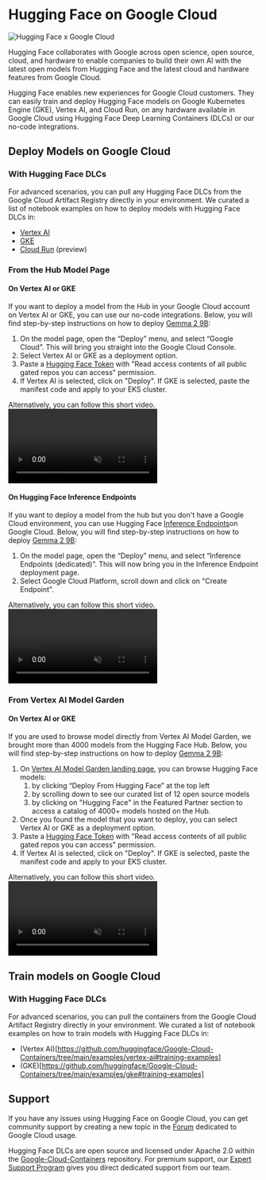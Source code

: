 # Hugging Face on Google Cloud

![Hugging Face x Google Cloud](https://huggingface.co/datasets/huggingface/documentation-images/resolve/main/google-cloud/thumbnail.png)

Hugging Face collaborates with Google across open science, open source, cloud, and hardware to enable companies to build their own AI with the latest open models from Hugging Face and the latest cloud and hardware features from Google Cloud.

Hugging Face enables new experiences for Google Cloud customers. They can easily train and deploy Hugging Face models on Google Kubernetes Engine (GKE), Vertex AI, and Cloud Run, on any hardware available in Google Cloud using Hugging Face Deep Learning Containers (DLCs) or our no-code integrations.

## Deploy Models on Google Cloud

### With Hugging Face DLCs

For advanced scenarios, you can pull any Hugging Face DLCs from the Google Cloud Artifact Registry directly in your environment. We curated a list of notebook examples on how to deploy models with Hugging Face DLCs in:
- [Vertex AI](https://github.com/huggingface/Google-Cloud-Containers/tree/main/examples/vertex-ai#inference-examples)
- [GKE](https://github.com/huggingface/Google-Cloud-Containers/tree/main/examples/gke#inference-examples)
- [Cloud Run](https://github.com/huggingface/Google-Cloud-Containers/tree/main/examples/cloud-run#inference-examples) (preview)

### From the Hub Model Page

#### On Vertex AI or GKE

If you want to deploy a model from the Hub in your Google Cloud account on Vertex AI or GKE, you can use our no-code integrations. Below, you will find step-by-step instructions on how to deploy [Gemma 2 9B](https://huggingface.co/google/gemma-2-9b-it):
1. On the model page, open the “Deploy” menu, and select “Google Cloud”. This will bring you straight into the Google Cloud Console.
2. Select Vertex AI or GKE as a deployment option.
3. Paste a [Hugging Face Token](https://huggingface.co/docs/hub/en/security-tokens) with "Read access contents of all public gated repos you can access" permission.
4. If Vertex AI is selected, click on "Deploy". If GKE is selected, paste the manifest code and apply to your EKS cluster.

Alternatively, you can follow this short video.
<video src="https://huggingface.co/datasets/huggingface/documentation-images/resolve/main/google-cloud/deploy-google-cloud.mp4" controls autoplay muted loop />

#### On Hugging Face Inference Endpoints

If you want to deploy a model from the hub but you don't have a Google Cloud environment, you can use Hugging Face [Inference Endpoints](https://huggingface.co/inference-endpoints/dedicated)on Google Cloud. Below, you will find step-by-step instructions on how to deploy [Gemma 2 9B](https://huggingface.co/google/gemma-2-9b-it):
1. On the model page, open the “Deploy” menu, and select “Inference Endpoints (dedicated)”. This will now bring you in the Inference Endpoint deployment page.
2. Select Google Cloud Platform, scroll down and click on "Create Endpoint". 

Alternatively, you can follow this short video.
<video src="https://huggingface.co/datasets/huggingface/documentation-images/resolve/main/google-cloud/inference-endpoints.mp4" controls autoplay muted loop />

### From Vertex AI Model Garden

#### On Vertex AI or GKE

If you are used to browse model directly from Vertex AI Model Garden, we brought more than 4000 models from the Hugging Face Hub. Below, you will find step-by-step instructions on how to deploy [Gemma 2 9B](https://huggingface.co/google/gemma-2-9b-it):
1. On [Vertex AI Model Garden landing page](https://console.cloud.google.com/vertex-ai/model-garden), you can browse Hugging Face models:
    1. by clicking “Deploy From Hugging Face” at the top left
    2. by scrolling down to see our curated list of 12 open source models 
    3. by clicking on "Hugging Face" in the Featured Partner section to access a catalog of 4000+ models hosted on the Hub.
2. Once you found the model that you want to deploy, you can select Vertex AI or GKE as a deployment option.
3. Paste a [Hugging Face Token](https://huggingface.co/docs/hub/en/security-tokens) with "Read access contents of all public gated repos you can access" permission.
4. If Vertex AI is selected, click on "Deploy". If GKE is selected, paste the manifest code and apply to your EKS cluster.

Alternatively, you can follow this short video.
<video src="https://huggingface.co/datasets/huggingface/documentation-images/resolve/main/google-cloud/vertex-ai-model-garden.mp4" controls autoplay muted loop />

## Train models on Google Cloud

### With Hugging Face DLCs

For advanced scenarios, you can pull the containers from the Google Cloud Artifact Registry directly in your environment. We curated a list of notebook examples on how to train models with Hugging Face DLCs in:
- (Vertex AI)[https://github.com/huggingface/Google-Cloud-Containers/tree/main/examples/vertex-ai#training-examples]
- (GKE)[https://github.com/huggingface/Google-Cloud-Containers/tree/main/examples/gke#training-examples]

## Support

If you have any issues using Hugging Face on Google Cloud, you can get community support by creating a new topic in the [Forum](https://discuss.huggingface.co/c/google-cloud/69/l/latest) dedicated to Google Cloud usage.

Hugging Face DLCs are open source and licensed under Apache 2.0 within the [Google-Cloud-Containers](https://github.com/huggingface/Google-Cloud-Containers) repository. For premium support, our [Expert Support Program](https://huggingface.co/support) gives you direct dedicated support from our team.